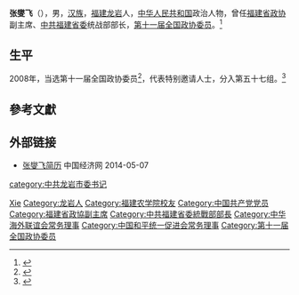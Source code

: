 {{expand|time=2015-2-4T14:03:00Z}}
'''张燮飞'''（{{bd|1955年|2月|}}），男，[[汉族|汉族]]，[[福建|福建]][[龙岩市|龙岩]]人，[[中华人民共和国|中华人民共和国]]政治人物，曾任[[福建省政协|福建省政协]]副主席、[[中共福建省委|中共福建省委]]统战部部长，[[第十一届全国政协委员|第十一届全国政协委员]]。<ref>{{Cite web|title=资料：福建省政协副主席张燮飞简历(图)|url=http://district.ce.cn/zt/rwk/sf/fj/rs/201302/27/t20130227_24149345.shtml|accessdate=2020-06-17|work=中国经济网|archive-date=2016-03-04|archive-url=https://web.archive.org/web/20160304205155/http://district.ce.cn/zt/rwk/sf/fj/rs/201302/27/t20130227_24149345.shtml}}</ref>

== 生平 ==
2008年，当选第十一届全国政协委员<ref>{{cite news|title=第十一届全国政协委员名单|url=http://www.indaa.com.cn/zt/2009qglh/zxzs/200903/t20090303_127573.html|accessdate=2013-04-09|newspaper=新华社北京1月25日电 中国人民政治协商会议第十一届全国委员会委员名单(共2237人，2008年1月25日政协第十届全国委员会常务委员会第二十次会议通过)|date=2008年1月25日|deadurl=yes|archiveurl=https://web.archive.org/web/20130928014403/http://www.indaa.com.cn/zt/2009qglh/zxzs/200903/t20090303_127573.html|archivedate=2013年9月28日|df=}}</ref>，代表特别邀请人士，分入第五十七组。<ref>{{cite news|title=全国政协信息-张燮飞|url=http://www.cppcc.gov.cn/CMS/wylibary/showJcwyxtInfoWylibary.action?tabJcwyxt.guid=11W0021050&wytype=wjwy|accessdate=2013-04-11|newspaper=全国政协委员会}}</ref>

== 參考文獻 ==
{{reflist}}

== 外部链接 ==
* [http://district.ce.cn/zt/rwk/sf/fj/rs/201302/27/t20130227_24149345.shtml 张燮飞简历] {{Wayback|url=http://district.ce.cn/zt/rwk/sf/fj/rs/201302/27/t20130227_24149345.shtml |date=20160304205155 }} 中国经济网 2014-05-07

{{中国政治人物小作品}}
{{Navboxes 
| title  = 张燮飞在[[中华海外联谊会|中华海外联谊会]]的职务
| list1  =
{{中华海外联谊会第二届理事会}}
{{中华海外联谊会第三届理事会}}
}}
{{Navboxes 
| title  = 张燮飞在[[中国和平统一促进会|中国和平统一促进会]]的职务
| list1  =
{{中国和平统一促进会第八届理事会}}
}}

{{Authority control}}
{{DEFAULTSORT:Zhang张}}
[[Category:张姓|Xie]]
[[Category:龙岩人|Category:龙岩人]]
[[Category:福建农学院校友|Category:福建农学院校友]]
[[Category:中国共产党党员|Category:中国共产党党员]]
[[category:中共龙岩市委书记|category:中共龙岩市委书记]]
[[Category:福建省政協副主席|Category:福建省政協副主席]]
[[Category:中共福建省委統戰部部長|Category:中共福建省委統戰部部長]]
[[Category:中华海外联谊会常务理事|Category:中华海外联谊会常务理事]]
[[Category:中国和平统一促进会常务理事|Category:中国和平统一促进会常务理事]]
[[Category:第十一届全国政协委员|Category:第十一届全国政协委员]]